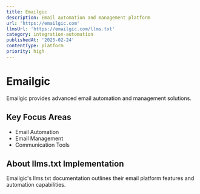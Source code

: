 ```yaml
---
title: Emailgic
description: Email automation and management platform
url: 'https://emailgic.com'
llmsUrl: 'https://emailgic.com/llms.txt'
category: integration-automation
publishedAt: '2025-02-24'
contentType: platform
priority: high
---
```


# Emailgic

Emailgic provides advanced email automation and management solutions.

## Key Focus Areas

- Email Automation
- Email Management
- Communication Tools

## About llms.txt Implementation

Emailgic's llms.txt documentation outlines their email platform features and automation capabilities.
